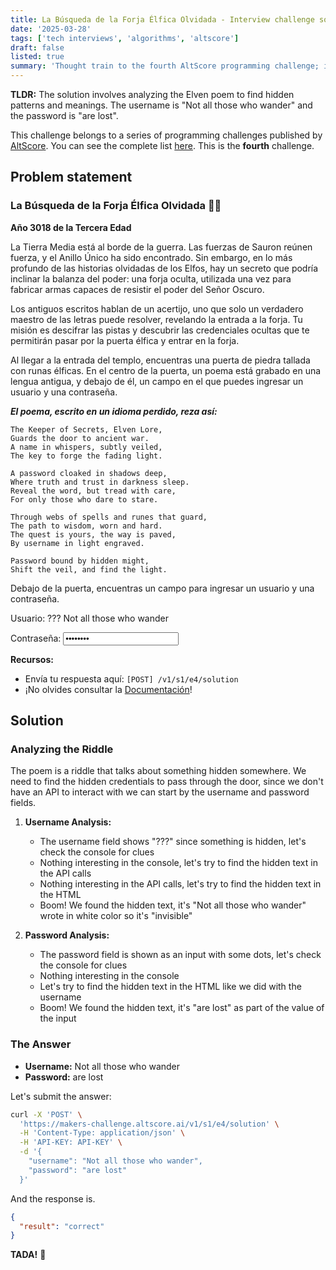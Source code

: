```yaml
---
title: La Búsqueda de la Forja Élfica Olvidada - Interview challenge solution
date: '2025-03-28'
tags: ['tech interviews', 'algorithms', 'altscore']
draft: false
listed: true
summary: 'Thought train to the fourth AltScore programming challenge; it involves finding hidden credentials by following the clues in the poem.'
---
```


**TLDR:** The solution involves analyzing the Elven poem to find hidden patterns and meanings. The username is "Not all those who wander" and the password is "are lost".

This challenge belongs to a series of programming challenges published by [AltScore](https://www.altscore.ai/).
You can see the complete list [here](/blog/altscore-makers-challenge/0-reto-altscore). This is the **fourth** challenge.

<TOCInline toc={props.toc} />

## Problem statement
### La Búsqueda de la Forja Élfica Olvidada 🧝‍♂️
**Año 3018 de la Tercera Edad**

La Tierra Media está al borde de la guerra. Las fuerzas de Sauron reúnen fuerza, y el Anillo Único ha sido encontrado. Sin embargo, en lo más profundo de las historias olvidadas de los Elfos, hay un secreto que podría inclinar la balanza del poder: una forja oculta, utilizada una vez para fabricar armas capaces de resistir el poder del Señor Oscuro.

Los antiguos escritos hablan de un acertijo, uno que solo un verdadero maestro de las letras puede resolver, revelando la entrada a la forja. Tu misión es descifrar las pistas y descubrir las credenciales ocultas que te permitirán pasar por la puerta élfica y entrar en la forja.

Al llegar a la entrada del templo, encuentras una puerta de piedra tallada con runas élficas. En el centro de la puerta, un poema está grabado en una lengua antigua, y debajo de él, un campo en el que puedes ingresar un usuario y una contraseña.

***El poema, escrito en un idioma perdido, reza así:***

```text
The Keeper of Secrets, Elven Lore,
Guards the door to ancient war.
A name in whispers, subtly veiled,
The key to forge the fading light.

A password cloaked in shadows deep,
Where truth and trust in darkness sleep.
Reveal the word, but tread with care,
For only those who dare to stare.

Through webs of spells and runes that guard,
The path to wisdom, worn and hard.
The quest is yours, the way is paved,
By username in light engraved.

Password bound by hidden might,
Shift the veil, and find the light.
```

Debajo de la puerta, encuentras un campo para ingresar un usuario y una contraseña.

<p>Usuario: ???  <span style={{ float: 'right' }} className="text-white dark:text-black">Not all those who wander</span></p>

<p>Contraseña: <input type="password" value="are lost" readOnly="" /></p>

**Recursos:**

- Envía tu respuesta aquí: `[POST] /v1/s1/e4/solution`
- ¡No olvides consultar la [Documentación](https://makers-challenge.altscore.ai/docs)!

## Solution
### Analyzing the Riddle

The poem is a riddle that talks about something hidden somewhere.
We need to find the hidden credentials to pass through the door, since we don't have an API
to interact with we can start by the username and password fields.

1. **Username Analysis:**
   - The username field shows "???" since something is hidden, let's check the console for clues
   - Nothing interesting in the console, let's try to find the hidden text in the API calls
   - Nothing interesting in the API calls, let's try to find the hidden text in the HTML
   - Boom! We found the hidden text, it's "Not all those who wander" wrote in white color so it's "invisible"

2. **Password Analysis:**
   - The password field is shown as an input with some dots, let's check the console for clues
   - Nothing interesting in the console
   - Let's try to find the hidden text in the HTML like we did with the username
   - Boom! We found the hidden text, it's "are lost" as part of the value of the input


### The Answer

- **Username:** Not all those who wander
- **Password:** are lost

Let's submit the answer:

```bash
curl -X 'POST' \
  'https://makers-challenge.altscore.ai/v1/s1/e4/solution' \
  -H 'Content-Type: application/json' \
  -H 'API-KEY: API-KEY' \
  -d '{
    "username": "Not all those who wander",
    "password": "are lost"
  }'
``` 

And the response is.

```json
{
  "result": "correct"
}
```

**TADA!** 🎉
